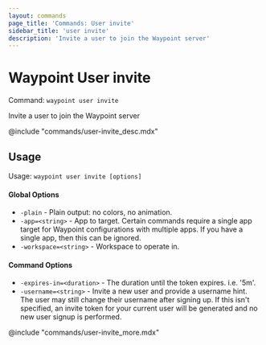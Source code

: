 ```yaml
---
layout: commands
page_title: 'Commands: User invite'
sidebar_title: 'user invite'
description: 'Invite a user to join the Waypoint server'
---
```


# Waypoint User invite

Command: `waypoint user invite`

Invite a user to join the Waypoint server

@include "commands/user-invite_desc.mdx"

## Usage

Usage: `waypoint user invite [options]`

#### Global Options

- `-plain` - Plain output: no colors, no animation.
- `-app=<string>` - App to target. Certain commands require a single app target for Waypoint configurations with multiple apps. If you have a single app, then this can be ignored.
- `-workspace=<string>` - Workspace to operate in.

#### Command Options

- `-expires-in=<duration>` - The duration until the token expires. i.e. '5m'.
- `-username=<string>` - Invite a new user and provide a username hint. The user may still change their username after signing up. If this isn't specified, an invite token for your current user will be generated and no new user signup is performed.

@include "commands/user-invite_more.mdx"
